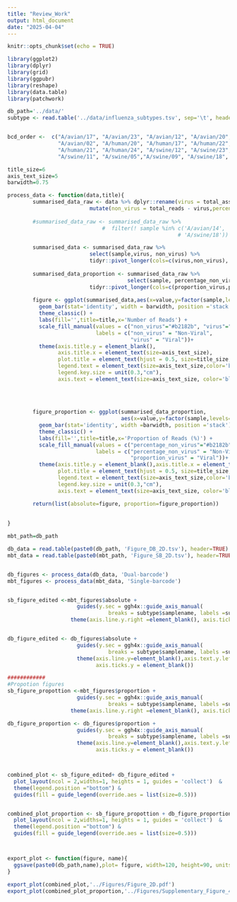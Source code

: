 ```yaml
---
title: "Review_Work"
output: html_document
date: "2025-04-04"
---
```


```r
knitr::opts_chunk$set(echo = TRUE)
```


```r
library(ggplot2)
library(dplyr)
library(grid)
library(ggpubr)
library(reshape)
library(data.table)
library(patchwork)
```


```r
db_path='../data/'
subtype <- read.table('../data/influenza_subtypes.tsv', sep='\t', header=T)


bcd_order <-  c("A/avian/17", "A/avian/23", "A/avian/12", "A/avian/20", "A/avian/11", "A/avian/19", "A/avian/14",
                "A/avian/02", "A/human/20", "A/human/17", "A/human/22", "A/human/18", "A/human/23", "A/human/19",
                "A/human/21", "A/human/24", "A/swine/12", "A/swine/23", "A/swine/24",
                "A/swine/11", "A/swine/05","A/swine/09", "A/swine/18", "A/swine/06")

title_size=6
axis_text_size=5
barwidth=0.75

process_data <- function(data,title){
        summarised_data_raw <- data %>% dplyr::rename(virus = total_assembled,proportion_virus = assembled) %>%
                          mutate(non_virus = total_reads - virus,percentage_non_virus = non_virus/total_reads*100 ) 
        
        #summarised_data_raw <- summarised_data_raw %>%
                              #  filter(! sample %in% c('A/avian/14', 'A/avian/02', 'A/human/21', 'A/swine/06',
                                                      # 'A/swine/18'))

        summarised_data <- summarised_data_raw %>%
                          select(sample,virus, non_virus) %>%
                          tidyr::pivot_longer(cols=c(virus,non_virus), names_to=c('variable'))
        
        summarised_data_proportion <- summarised_data_raw %>% 
                                      select(sample, percentage_non_virus, proportion_virus)%>%
                          tidyr::pivot_longer(cols=c(proportion_virus,percentage_non_virus), names_to=c('variable'))
        
        figure <- ggplot(summarised_data,aes(x=value,y=factor(sample,levels=rev(bcd_order)),fill = variable))  +
          geom_bar(stat='identity', width = barwidth, position ='stack') +
          theme_classic() +
          labs(fill='',title=title,x='Number of Reads') +
          scale_fill_manual(values = c("non_virus"="#b2182b", "virus"="#bababa"),
                            labels = c("non_virus" = "Non-Viral",
                                       "virus" = "Viral"))+
          theme(axis.title.y = element_blank(),
                axis.title.x = element_text(size=axis_text_size),
                plot.title = element_text(hjust = 0.5, size=title_size, color = 'black', face='bold'),
                legend.text = element_text(size=axis_text_size,color='black'),
                legend.key.size = unit(0.3,"cm"),
                axis.text = element_text(size=axis_text_size, color='black')) #+
          
        
        
        
        figure_proportion <- ggplot(summarised_data_proportion,
                                    aes(x=value,y=factor(sample,levels=rev(bcd_order)),fill = variable))  +
          geom_bar(stat='identity', width =barwidth, position ='stack') +
          theme_classic() +
          labs(fill='',title=title,x='Proportion of Reads (%)') +
          scale_fill_manual(values = c("percentage_non_virus"="#b2182b", "proportion_virus"="#bababa"),
                            labels = c("percentage_non_virus" = "Non-Viral",
                                       "proportion_virus" = "Viral"))+
          theme(axis.title.y = element_blank(),axis.title.x = element_text(size=axis_text_size),
                plot.title = element_text(hjust = 0.5, size=title_size, color = 'black', face='bold'),
                legend.text = element_text(size=axis_text_size,color='black'),
                legend.key.size = unit(0.3,"cm"),
                axis.text = element_text(size=axis_text_size, color='black'))

        return(list(absolute=figure, proportion=figure_proportion))
        
        
}

mbt_path=db_path

db_data = read.table(paste0(db_path, 'Figure_DB_2D.tsv'), header=TRUE)
mbt_data = read.table(paste0(mbt_path, 'Figure_SB_2D.tsv'), header=TRUE)


db_figures <- process_data(db_data, 'Dual-barcode')
mbt_figures <- process_data(mbt_data, 'Single-barcode')


sb_figure_edited <-mbt_figures$absolute +
                      guides(y.sec = ggh4x::guide_axis_manual(
                                breaks = subtype$samplename, labels =subtype$CP_value)) +
                    theme(axis.line.y.right =element_blank(), axis.ticks.y.right = element_blank())


db_figure_edited <- db_figures$absolute +
                      guides(y.sec = ggh4x::guide_axis_manual(
                                breaks = subtype$samplename, labels =subtype$subtype), label='vcvdf')+
                      theme(axis.line.y=element_blank(),axis.text.y.left = element_blank(),
                            axis.ticks.y = element_blank())

############
#Propotion figures
sb_figure_propottion <-mbt_figures$proportion +
                      guides(y.sec = ggh4x::guide_axis_manual(
                                breaks = subtype$samplename, labels =subtype$CP_value)) +
                    theme(axis.line.y.right =element_blank(), axis.ticks.y.right = element_blank())

db_figure_proportion <- db_figures$proportion +
                      guides(y.sec = ggh4x::guide_axis_manual(
                                breaks = subtype$samplename, labels =subtype$subtype), label='vcvdf')+
                      theme(axis.line.y=element_blank(),axis.text.y.left = element_blank(),
                            axis.ticks.y = element_blank())



combined_plot <- sb_figure_edited+ db_figure_edited +
  plot_layout(ncol = 2,widths=1, heights = 1, guides = 'collect')  &
  theme(legend.position ="bottom") &
  guides(fill = guide_legend(override.aes = list(size=0.5)))


combined_plot_proportion <- sb_figure_propottion + db_figure_proportion +
  plot_layout(ncol = 2,widths=1, heights = 1, guides = 'collect')  &
  theme(legend.position ="bottom") &
  guides(fill = guide_legend(override.aes = list(size=0.5)))



export_plot <- function(figure, name){
  ggsave(paste0(db_path,name),plot= figure, width=120, height=90, units = 'mm')
}

export_plot(combined_plot,'../Figures/Figure_2D.pdf')
export_plot(combined_plot_proportion,'../Figures/Supplementary_Figure_4A.pdf')


```


